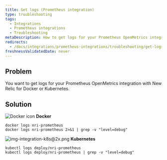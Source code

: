 ```yaml
---
title: Get logs (Prometheus integration)
type: troubleshooting
tags:
  - Integrations
  - Prometheus integrations
  - Troubleshooting
metaDescription: How to get logs for your Prometheus OpenMetrics integration with New Relic for Docker or Kubernetes.
redirects:
  - /docs/integrations/prometheus-integrations/troubleshooting/get-logs-prometheus-integration
freshnessValidatedDate: never
---
```


## Problem

You want to get logs for your Prometheus OpenMetrics integration with New Relic for Docker or Kubernetes.

## Solution

<img
  title="Docker icon"
  alt="Docker icon"
  src="/images/os_icon_docker.webp"
/> <DNT>**Docker**</DNT>

```
docker logs nri-prometheus
docker logs nri-prometheus 2>&1 | grep -v "level=debug"
```

<img
  title="img-integration-k8s@2x.png"
  alt="img-integration-k8s@2x.png"
  src="/images/os_icon_k8.webp"
/> <DNT>**Kubernetes**</DNT>

```
kubectl logs deploy/nri-prometheus
kubectl logs deploy/nri-prometheus | grep -v "level=debug"
```

